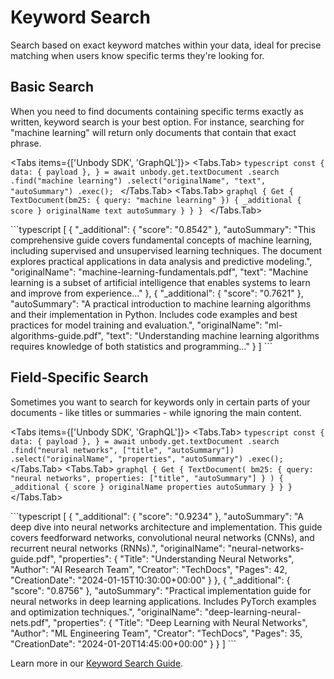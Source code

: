 

# Keyword Search

Search based on exact keyword matches within your data, ideal for precise matching when users know specific terms they're looking for.

## Basic Search
When you need to find documents containing specific terms exactly as written, keyword search is your best option. For instance, searching for "machine learning" will return only documents that contain that exact phrase.

<Tabs items={['Unbody SDK', 'GraphQL']}>
  <Tabs.Tab>
    ```typescript
    const {
      data: { payload },
    } = await unbody.get.textDocument
        .search
        .find("machine learning")
        .select("originalName", "text", "autoSummary")
        .exec();
    ```
  </Tabs.Tab>
  <Tabs.Tab>
    ```graphql
    {
      Get {
        TextDocument(bm25: {
          query: "machine learning"
        }) {
          _additional {
            score
          }
          originalName
          text
          autoSummary
        }
      }
    }
    ```
  </Tabs.Tab>
</Tabs>

<Collapse title="Response">
```typescript
[
    {
        "_additional": {
            "score": "0.8542"
        },
        "autoSummary": "This comprehensive guide covers fundamental concepts of machine learning, including supervised and unsupervised learning techniques. The document explores practical applications in data analysis and predictive modeling.",
        "originalName": "machine-learning-fundamentals.pdf",
        "text": "Machine learning is a subset of artificial intelligence that enables systems to learn and improve from experience..."
    },
    {
        "_additional": {
            "score": "0.7621"
        },
        "autoSummary": "A practical introduction to machine learning algorithms and their implementation in Python. Includes code examples and best practices for model training and evaluation.",
        "originalName": "ml-algorithms-guide.pdf",
        "text": "Understanding machine learning algorithms requires knowledge of both statistics and programming..."
    }
]
```
</Collapse>

## Field-Specific Search
Sometimes you want to search for keywords only in certain parts of your documents - like titles or summaries - while ignoring the main content.

<Tabs items={['Unbody SDK', 'GraphQL']}>
  <Tabs.Tab>
    ```typescript
    const {
      data: { payload },
    } = await unbody.get.textDocument
        .search
        .find("neural networks", ["title", "autoSummary"])
        .select("originalName", "properties", "autoSummary")
        .exec();
    ```
  </Tabs.Tab>
  <Tabs.Tab>
    ```graphql
    {
      Get {
        TextDocument(
          bm25: {
            query: "neural networks",
            properties: ["title", "autoSummary"]
          }
        ) {
          _additional {
            score
          }
          originalName
          properties
          autoSummary
        }
      }
    }
    ```
  </Tabs.Tab>
</Tabs>

<Collapse title="Response">
```typescript
[
    {
        "_additional": {
            "score": "0.9234"
        },
        "autoSummary": "A deep dive into neural networks architecture and implementation. This guide covers feedforward networks, convolutional neural networks (CNNs), and recurrent neural networks (RNNs).",
        "originalName": "neural-networks-guide.pdf",
        "properties": {
            "Title": "Understanding Neural Networks",
            "Author": "AI Research Team",
            "Creator": "TechDocs",
            "Pages": 42,
            "CreationDate": "2024-01-15T10:30:00+00:00"
        }
    },
    {
        "_additional": {
            "score": "0.8756"
        },
        "autoSummary": "Practical implementation guide for neural networks in deep learning applications. Includes PyTorch examples and optimization techniques.",
        "originalName": "deep-learning-neural-nets.pdf",
        "properties": {
            "Title": "Deep Learning with Neural Networks",
            "Author": "ML Engineering Team",
            "Creator": "TechDocs",
            "Pages": 35,
            "CreationDate": "2024-01-20T14:45:00+00:00"
        }
    }
]
```
</Collapse>

Learn more in our [Keyword Search Guide](/content-api/search/keyword-search).